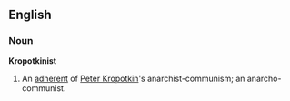 ==English==

===Noun===
'''Kropotkinist'''

# An [[adherent]] of [[w:Peter Kropotkin|Peter Kropotkin]]'s anarchist-communism; an anarcho-communist.